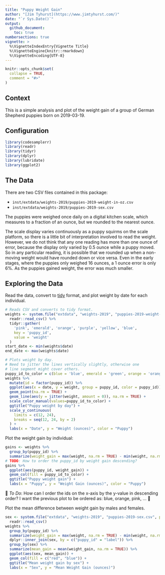 ```yaml
---
title: "Puppy Weight Gain"
author: "[Jim Tyhurst](https://www.jimtyhurst.com/)"
date: "`r Sys.Date()`"
output:
  github_document:
    toc: true
numbersections: true
vignette: >
  %\VignetteIndexEntry{Vignette Title}
  %\VignetteEngine{knitr::rmarkdown}
  %\VignetteEncoding{UTF-8}
---
```


```r
knitr::opts_chunk$set(
  collapse = TRUE,
  comment = "#>"
)
```

## Context

This is a simple analysis and plot of the weight gain of a group of German Shepherd puppies born on 2019-03-19.

## Configuration
```r
library(codesamplerr)
library(readr)
library(tidyr)
library(dplyr)
library(lubridate)
library(ggplot2)
```

## The Data

There are two CSV files contained in this package:

* `inst/extdata/weights-2019/puppies-2019-weight-in-oz.csv`
* `inst/extdata/weights-2019/puppies-2019-sex.csv`

The puppies were weighed once daily on a digital kitchen scale, which measures to a fraction of an ounce, but we rounded to the nearest ounce.

The scale display varies continuously as a puppy squirms on the scale platform, so there is a little bit of interpretation involved to read the weight. However, we do not think that any one reading has more than one ounce of error, because the display only varied by 0.5 ounce while a puppy moved. So in any particular reading, it is possible that we rounded up when a non-moving weight would have rounded down or vice versa. Even in the early stages, where the puppies only weighed 16 ounces, a 1 ounce error is only 6%. As the puppies gained weight, the error was much smaller.

## Exploring the Data

Read the data, convert to [tidy](https://www.jstatsoft.org/article/view/v059i10/) format, and plot weight by date for each individual.

```r
# Reads CSV and converts to tidy format.
weights <- system.file("extdata", "weights-2019", "puppies-2019-weight-in-oz.csv", package = "codesamplerr") %>% 
  readr::read_csv() %>% 
  tidyr::gather(
    'pink', 'emerald', 'orange', 'purple', 'yellow', 'blue',
    key = 'puppy_id',
    value = 'weight'
  )
start_date <- min(weights$date)
end_date <- max(weights$date)

# Plots weight by day.
# Need to jitter the lines vertically slightly, otherwise one 
# line segment might cover others.
puppy_id_to_color = c(blue = 'blue', emerald = 'green', orange = 'orange', pink = 'red', purple = 'purple', yellow = 'yellow')
weights %>% 
  mutate(id = factor(puppy_id)) %>% 
  ggplot(aes(x = date, y = weight, group = puppy_id, color = puppy_id)) + 
  geom_point(na.rm = TRUE) +
  geom_line(aes(y = jitter(weight, amount = 0)), na.rm = TRUE) + 
  scale_color_manual(values=puppy_id_to_color) +
  ggtitle("Puppy weight by day") +
  scale_y_continuous(
    limits = c(12, 24), 
    breaks = seq(12, 24, by = 2)
  ) + 
  labs(x = "Date", y = "Weight (ounces)", color = "Puppy")


```

Plot the weight gain by individual:

```r
gains <- weights %>% 
  group_by(puppy_id) %>% 
  summarize(weight_gain = max(weight, na.rm = TRUE) - min(weight, na.rm = TRUE))
# TODO: How to order the puppy_id by weight gain descending?
gains %>% 
  ggplot(aes(puppy_id, weight_gain)) + 
  geom_col(fill = puppy_id_to_color) + 
  ggtitle("Puppy weight gain") +
  labs(x = "Puppy", y = "Weight Gain (ounces)", color = "Puppy")

```

&#x1F53B;&nbsp;_To Do_: How can I order the ids on the x-axis by the y-value in descending order? I want the previous plot to be ordered as: blue, orange, pink, ...&nbsp;&#x1F53A;

Plot the mean difference between weight gain by males and females.

```r
sex <- system.file("extdata", "weights-2019", "puppies-2019-sex.csv", package = "codesamplerr") %>% 
  readr::read_csv()
weights %>% 
  group_by(puppy_id) %>% 
  summarize(weight_gain = max(weight, na.rm = TRUE) - min(weight, na.rm = TRUE)) %>% 
  dplyr::inner_join(sex, by = c("puppy_id" = "label")) %>% 
  group_by(sex) %>% 
  summarize(mean_gain = mean(weight_gain, na.rm = TRUE)) %>% 
  ggplot(aes(sex, mean_gain)) + 
  geom_col(fill = c("red", "blue")) + 
  ggtitle("Mean weight gain by sex") +
  labs(x = "Sex", y = "Mean Weight Gain (ounces)")

```
